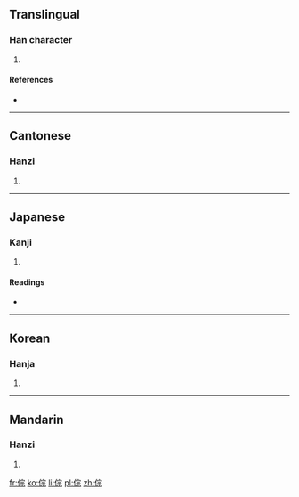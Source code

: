 ==Translingual==

===Han character===
{{Han char|rn=9|rad=人|as=08|sn=10|four=1329<sub>1</sub>|canj=人十一火 (OJMF)}}

# {{defn|Han|sort=人08}}

====References====
* {{Han ref|kx=0108.180|dkj=00789|dj=0231.080|hdz=10184.030|uh=5027|ud=20519|bh=D0D9|bd=53465}}

----

==Cantonese==

===Hanzi===
{{yue-hanzi|jyut=|y=jung1}}

# {{defn|lang=yue|sort=人08}}

----

==Japanese==

===Kanji===
{{ja-kanji|grade=|rs=人08}}

# {{defn|lang=ja|sort=人08}}

====Readings====
* {{ja-readings|on=[[そう]] (sō), [[す]] (su)|kun=}}

----

==Korean==

===Hanja===
{{ko-hanja|hangeul=종|rv=jong|mr=chong}}

# {{defn|lang=ko|sort=人08}}

----

==Mandarin==

===Hanzi===
{{cmn-hanzi|pin=[[zōng]] ([[zong1]])|wg=tsung<sup>1</sup>}}

# {{defn|lang=cmn|sort=人08}}

[[fr:倧]]
[[ko:倧]]
[[li:倧]]
[[pl:倧]]
[[zh:倧]]